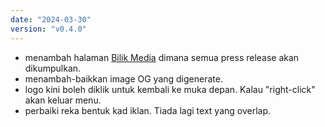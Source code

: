 ```yaml
---
date: "2024-03-30"
version: "v0.4.0"
---
```


- menambah halaman [Bilik Media](/bilik_media) dimana semua press release akan dikumpulkan.
- menambah-baikkan image OG yang digenerate.
- logo kini boleh diklik untuk kembali ke muka depan. Kalau "right-click" akan keluar menu.
- perbaiki reka bentuk kad iklan. Tiada lagi text yang overlap.
